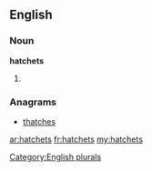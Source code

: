 ==English==

===Noun===
'''hatchets'''

# {{plural of|[[hatchet]]}}

===Anagrams===
* [[thatches#English|thatches]]

[[Category:English plurals]]

[[ar:hatchets]]
[[fr:hatchets]]
[[my:hatchets]]